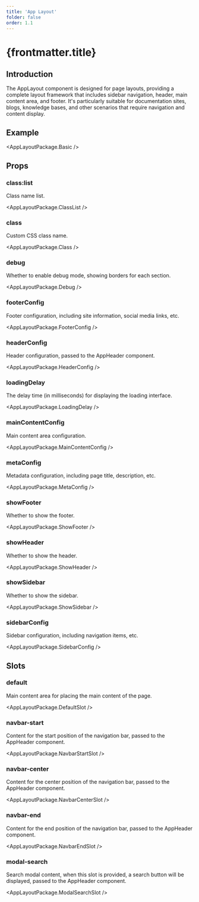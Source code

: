 ```yaml
---
title: 'App Layout'
folder: false
order: 1.1
---
```



# {frontmatter.title}

## Introduction

The AppLayout component is designed for page layouts, providing a complete layout framework that includes sidebar navigation, header, main content area, and footer. It's particularly suitable for documentation sites, blogs, knowledge bases, and other scenarios that require navigation and content display.

## Example

<AppLayoutPackage.Basic />

## Props

### class:list

Class name list.

<AppLayoutPackage.ClassList />

### class

Custom CSS class name.

<AppLayoutPackage.Class />

### debug

Whether to enable debug mode, showing borders for each section.

<AppLayoutPackage.Debug />

### footerConfig

Footer configuration, including site information, social media links, etc.

<AppLayoutPackage.FooterConfig />

### headerConfig

Header configuration, passed to the AppHeader component.

<AppLayoutPackage.HeaderConfig />

### loadingDelay

The delay time (in milliseconds) for displaying the loading interface.

<AppLayoutPackage.LoadingDelay />

### mainContentConfig

Main content area configuration.

<AppLayoutPackage.MainContentConfig />

### metaConfig

Metadata configuration, including page title, description, etc.

<AppLayoutPackage.MetaConfig />

### showFooter

Whether to show the footer.

<AppLayoutPackage.ShowFooter />

### showHeader

Whether to show the header.

<AppLayoutPackage.ShowHeader />

### showSidebar

Whether to show the sidebar.

<AppLayoutPackage.ShowSidebar />

### sidebarConfig

Sidebar configuration, including navigation items, etc.

<AppLayoutPackage.SidebarConfig />

## Slots

### default

Main content area for placing the main content of the page.

<AppLayoutPackage.DefaultSlot />

### navbar-start

Content for the start position of the navigation bar, passed to the AppHeader component.

<AppLayoutPackage.NavbarStartSlot />

### navbar-center

Content for the center position of the navigation bar, passed to the AppHeader component.

<AppLayoutPackage.NavbarCenterSlot />

### navbar-end

Content for the end position of the navigation bar, passed to the AppHeader component.

<AppLayoutPackage.NavbarEndSlot />

### modal-search

Search modal content, when this slot is provided, a search button will be displayed, passed to the AppHeader component.

<AppLayoutPackage.ModalSearchSlot />
